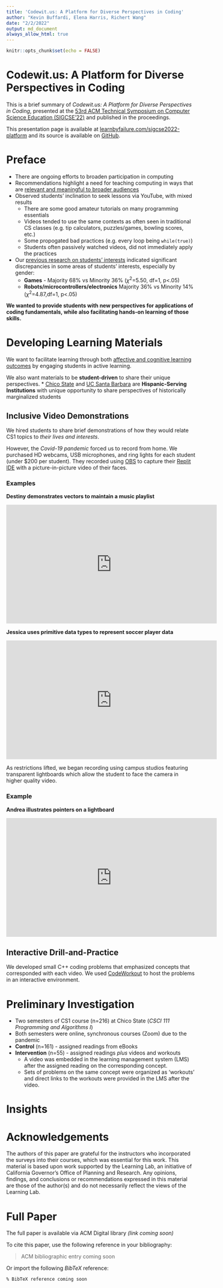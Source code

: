 ```yaml
---
title: 'Codewit.us: A Platform for Diverse Perspectives in Coding'
author: "Kevin Buffardi, Elena Harris, Richert Wang"
date: "2/2/2022"
output: md_document
always_allow_html: true
---
```


```r
knitr::opts_chunk$set(echo = FALSE)
```
        
# Codewit.us: A Platform for Diverse Perspectives in Coding

This is a brief summary of *Codewit.us: A Platform for Diverse Perspectives in Coding*, presented at the [53rd ACM Technical Symposium on Computer Science Education (SIGCSE'22)](https://sigcse2022.sigcse.org/) and published in the proceedings.

This presentation page is available at [learnbyfailure.com/sigcse2022-platform](https://learnbyfailure.com/sigcse2022-platform/) and its source is available on [GitHub](https://github.com/kbuffardi/sigcse2022-platform/).

# Preface

* There are ongoing efforts to broaden participation in computing
* Recommendations highlight a need for teaching computing in ways that are [relevant and meaningful to broader audiences](https://doi.org/10.1145/3502870.3506568)
* Observed students' inclination to seek lessons via YouTube, with mixed results
  * There are some good amateur tutorials on many programming essentials
  * Videos tended to use the same contexts as often seen in traditional CS classes (e.g. tip calculators, puzzles/games, bowling scores, etc.)
  * Some propogated bad practices (e.g. every loop being `while(true)`)
  * Students often passively watched videos, did not immediately apply the practices
* Our [previous research on students' interests](../interests/) indicated significant discrepancies in some areas of students' interests, especially by gender:
  * **Games** - Majority 68% vs Minority 36% ($\chi$^2^=5.50, df=1, p<.05)
  * **Robots/microcontrollers/electronics** Majority 36% vs Minority 14% ($\chi$^2^=4.87,df=1, p<.05)

**We wanted to provide students with new perspectives for applications of coding fundamentals, while also facilitating hands-on learning of those skills.**

# Developing Learning Materials

We want to facilitate learning through both [affective and cognitive learning outcomes](https://en.wikipedia.org/wiki/Bloom%27s_taxonomy) by engaging students in active learning.

We also want materials to be **student-driven** to share their unique perspectives.
* [Chico State](https://csuchico.edu) and [UC Santa Barbara](https://ucsb.edu) are **Hispanic-Serving Institutions** with unique opportunity to share perspectives of historically marginalized students

## Inclusive Video Demonstrations

We hired students to share brief demonstrations of how they would relate CS1 topics to *their lives and interests*.

However, the *Covid-19 pandemic* forced us to record from home. We purchased HD webcams, USB microphones, and ring lights for each student (under $200 per student). They recorded using [OBS](https://obsproject.com/) to capture their [Replit IDE](https://repl.it) with a picture-in-picture video of their faces.

### Examples

**Destiny demonstrates vectors to maintain a music playlist**

<!--html_preserve-->
<iframe width="560" height="315" src="https://www.youtube.com/embed/jxih9YOA5aM" title="YouTube video player" frameborder="0" allow="accelerometer; autoplay; clipboard-write; encrypted-media; gyroscope; picture-in-picture" allowfullscreen></iframe>
<!--/html_preserve-->



**Jessica uses primitive data types to represent soccer player data**

<!--html_preserve-->
<iframe width="560" height="315" src="https://www.youtube.com/embed/BVK6rCz_7SQ" title="YouTube video player" frameborder="0" allow="accelerometer; autoplay; clipboard-write; encrypted-media; gyroscope; picture-in-picture" allowfullscreen></iframe>
<!--/html_preserve-->


As restrictions lifted, we began recording using campus studios featuring transparent lightboards which allow the student to face the camera in higher quality video.

### Example 

**Andrea illustrates pointers on a lightboard**

<!--html_preserve-->
<iframe width="560" height="315" src="https://www.youtube.com/embed/YGj-HgRFOk0" title="YouTube video player" frameborder="0" allow="accelerometer; autoplay; clipboard-write; encrypted-media; gyroscope; picture-in-picture" allowfullscreen></iframe>
<!--/html_preserve-->


## Interactive Drill-and-Practice

We developed small C++ coding problems that emphasized concepts that corresponded with each video. We used [CodeWorkout](https://codeworkout.cs.vt.edu/) to host the problems in an interactive environment. 

# Preliminary Investigation

* Two semesters of CS1 course (n=216) at Chico State (*CSCI 111 Programming and Algorithms I*)
* Both semesters were online, synchronous courses (Zoom) due to the pandemic
* **Control** (n=161) - assigned readings from eBooks
* **Intervention** (n=55) - assigned readings *plus* videos and workouts
  * A video was embedded in the learning management system (LMS) after the assigned reading on the corresponding concept.
  * Sets of problems on the same concept were organized as 'workouts' and direct links to the workouts were provided in the LMS after the video.
  
# Insights




# Acknowledgements

The authors of this paper are grateful for the instructors who incorporated the surveys into their courses, which was essential for this work. This material is based upon work supported by the Learning Lab, an initiative of California Governor’s Office of Planning and Research. Any opinions, findings, and conclusions or recommendations expressed in this material are those of the author(s) and do not necessarily reflect the views of the Learning Lab.

# Full Paper

The full paper is available via ACM Digital library *(link coming soon)*

To cite this paper, use the following reference in your bibliography:

>
> ACM bibliographic entry coming soon
>

Or import the following *BibTeX* reference:

```
% BibTeX reference coming soon
```


